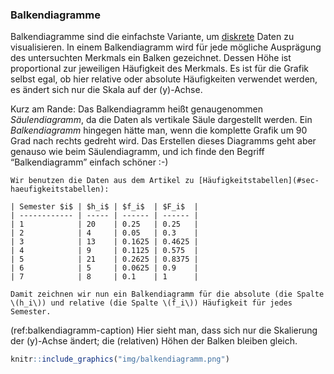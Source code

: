 ### Balkendiagramme {#sec-balkendiagramme}

Balkendiagramme sind die einfachste Variante, um [diskrete](#merkmals-und-skalentypen) Daten zu visualisieren. In einem Balkendiagramm wird für jede mögliche Ausprägung des untersuchten Merkmals ein Balken gezeichnet. Dessen Höhe ist proportional zur jeweiligen Häufigkeit des Merkmals. Es ist für die Grafik selbst egal, ob hier relative oder absolute Häufigkeiten verwendet werden, es ändert sich nur die Skala auf der \(y\)-Achse.

Kurz am Rande: Das Balkendiagramm heißt genaugenommen *Säulendiagramm*, da die Daten als vertikale Säule dargestellt werden. Ein *Balkendiagramm* hingegen hätte man, wenn die komplette Grafik um 90 Grad nach rechts gedreht wird. Das Erstellen dieses Diagramms geht aber genauso wie beim Säulendiagramm, und ich finde den Begriff "Balkendiagramm" einfach schöner :-)

```exercise

Wir benutzen die Daten aus dem Artikel zu [Häufigkeitstabellen](#sec-haeufigkeitstabellen):

| Semester $i$ | $h_i$ | $f_i$  | $F_i$  |
| ------------ | ----- | ------ | ------ |
| 1            | 20    | 0.25   | 0.25   |
| 2            | 4     | 0.05   | 0.3    |
| 3            | 13    | 0.1625 | 0.4625 |
| 4            | 9     | 0.1125 | 0.575  |
| 5            | 21    | 0.2625 | 0.8375 |
| 6            | 5     | 0.0625 | 0.9    |
| 7            | 8     | 0.1    | 1      |

Damit zeichnen wir nun ein Balkendiagramm für die absolute (die Spalte \(h_i\)) und relative (die Spalte \(f_i\)) Häufigkeit für jedes Semester.
```

(ref:balkendiagramm-caption) Hier sieht man, dass sich nur die Skalierung der \(y\)-Achse ändert; die (relativen) Höhen der Balken bleiben gleich.

```r
knitr::include_graphics("img/balkendiagramm.png")
```
